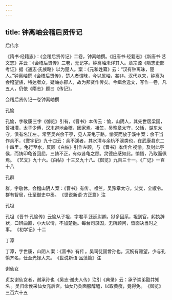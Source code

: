 ```yaml
---
---
---
```

title: 钟离岫会稽后贤传记
---



后传序

《隋书·经籍志》：《会稽后贤传记》二卷，钟离岫撰。《旧唐书·经籍志》《新唐书·艺文志》并云：《会稽后贤传》三卷，无记字。钟离岫未详其人。章宗源《隋志史部考证》据《通志·氏族略》以为楚人。案：《元和姓纂》云：“汉有钟离昧，楚人。”钟离岫撰《会稽后贤传》，楚人者谓昧，今以属岫，甚非。汉代以来，钟离为会稽望族，特达者众，疑岫亦郡人，故为邦贤作传矣。今缉合逸文，写作一卷，凡五人，仍依《隋志》题曰《传记》。

会稽后贤传记一卷钟离岫撰

孔愉

孔愉，字敬康 三字《御览》引有，《晋书》本传云：愉，山阴人，其先世居梁国，曾祖潜，太子少傅，汉末避地会稽，因家焉。祖竺，吴豫章太守，父恬，湖东太守，俱有名江左 。常至吴兴余干亭，见人笼龟于路。愉买而放于溪中 案：余干当作余不，《寰宇记》九十四云：余不溪者，其水清与余杭不溪类也，在武康县东二十四里 。龟行至水，反顾 《白帖》引作左顾，与《晋书》本传合 视愉。及封此亭侯，而铸印龟首回屈，三铸不正，有似昔龟之顾。灵德应感如此。愉悟，乃取而佩焉。 《艺文》九十六。《白帖》十三又九十八。《御览》九百三十一。《广记》一百十八 

孔群

群，字敬休，会稽山阴人 案：《晋书》有传 。祖竺，吴豫章太守。父奕，全椒令。群有智局，仕至御史中丞。 《世说新语·方正篇》注 

孔坦

孔坦 《晋书·孔愉传》云愉从子坦，字君平 迁廷尉卿。狱多囚系，坦到官，躬执辞状，口辨曲直，小大以情，不加楚挞。每台司录囚，无所顾问，皆面决当时之事。 《初学记》十二 

丁潭

丁潭，字世康，山阴人 案：《晋书》有传 。吴司徒固曾孙也。沉婉有雅望，少与孔愉齐名，仕至光禄大夫。 《世说新语·品藻篇》注 

谢仙女

贞女谢仙女者，谢承孙也 《吴志·谢夫人传》注引《典录》云：承子崇弟勖并知名 。吴归命侯采仙女充后宫。仙女乃灸面服醇醯，以取黄瘦，竟得免。 《御览》三百六十五